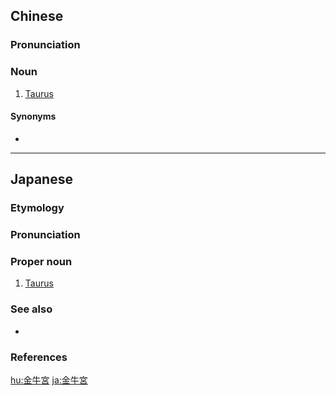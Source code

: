 {{also|金牛宫}}
==Chinese==
{{zh-forms|s=金牛宫|type=21}}

===Pronunciation===
{{zh-pron
|m=jīnniúgōng
|c=gam1 ngau4 gung1
|cat=n
}}

===Noun===
{{zh-noun}}

# [[Taurus]]

====Synonyms====
* {{zh-l|金牛座}}

----

==Japanese==
{{wikipedia|lang=ja}}
{{ja-kanjitab|きん|ぎゅう|きゅう|yomi=o}}

===Etymology===
{{com|ja|tr1=kin|tr3=kyū|sort=きんぎゅうきゅう|金|牛|t1=[[gold]]|t2=[[ox]]|宮|tr2=gyū|t3=[[astrological sign]]}}

===Pronunciation===
{{ja-pron|きんぎゅうきゅう|y=ko|acc=h|acc_ref=DJR}}

===Proper noun===
{{ja-pos|proper|きんぎゅうきゅう|hhira=きんぎうきゆう}}

# {{lb|ja|astrology|sort=きんぎゅうきゅう}} [[Taurus]]

===See also===
* {{ja-r|おうし座|^お.うしざ}}

===References===
<references/>
[[hu:金牛宮]]
[[ja:金牛宮]]